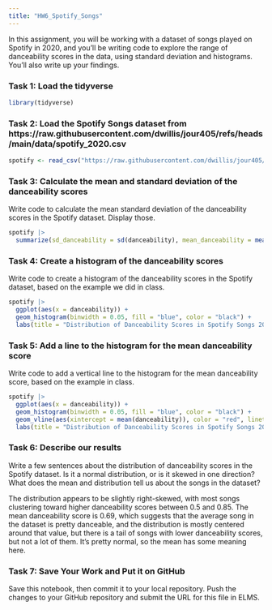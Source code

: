 ```yaml
---
title: "HW6_Spotify_Songs"
---
```


In this assignment, you will be working with a dataset of songs played on Spotify in 2020, and you'll be writing code to explore the range of danceability scores in the data, using standard deviation and histograms. You'll also write up your findings.

### Task 1: Load the tidyverse

```r
library(tidyverse)
```

### Task 2: Load the Spotify Songs dataset from https://raw.githubusercontent.com/dwillis/jour405/refs/heads/main/data/spotify_2020.csv

```r
spotify <- read_csv("https://raw.githubusercontent.com/dwillis/jour405/refs/heads/main/data/spotify_2020.csv")
```

### Task 3: Calculate the mean and standard deviation of the danceability scores

Write code to calculate the mean standard deviation of the danceability scores in the Spotify dataset. Display those.

```r
spotify |> 
  summarize(sd_danceability = sd(danceability), mean_danceability = mean(danceability))
```

### Task 4: Create a histogram of the danceability scores

Write code to create a histogram of the danceability scores in the Spotify dataset, based on the example we did in class.

```r
spotify |> 
  ggplot(aes(x = danceability)) +
  geom_histogram(binwidth = 0.05, fill = "blue", color = "black") +
  labs(title = "Distribution of Danceability Scores in Spotify Songs 2020", x = "Danceability Score", y = "Number of Songs")
```

### Task 5: Add a line to the histogram for the mean danceability score

Write code to add a vertical line to the histogram for the mean danceability score, based on the example in class.

```r
spotify |> 
  ggplot(aes(x = danceability)) +
  geom_histogram(binwidth = 0.05, fill = "blue", color = "black") +
  geom_vline(aes(xintercept = mean(danceability)), color = "red", linetype = "dashed") +
  labs(title = "Distribution of Danceability Scores in Spotify Songs 2020", x = "Danceability Score", y = "Number of Songs")
```

### Task 6: Describe our results

Write a few sentences about the distribution of danceability scores in the Spotify dataset. Is it a normal distribution, or is it skewed in one direction? What does the mean and distribution tell us about the songs in the dataset?

The distribution appears to be slightly right-skewed, with most songs clustering toward higher danceability scores between 0.5 and 0.85. The mean danceability score is 0.69, which suggests that the average song in the dataset is pretty danceable, and the distribution is mostly centered around that value, but there is a tail of songs with lower danceability scores, but not a lot of them. It's pretty normal, so the mean has some meaning here.

### Task 7: Save Your Work and Put it on GitHub

Save this notebook, then commit it to your local repository. Push the changes to your GitHub repository and submit the URL for this file in ELMS.

